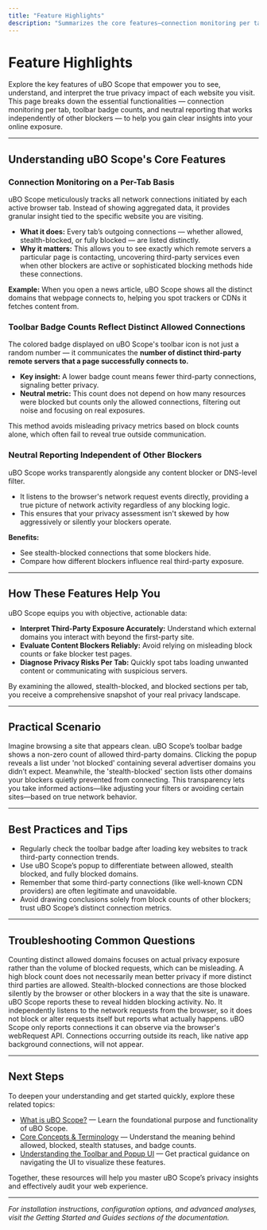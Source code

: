 ```yaml
---
title: "Feature Highlights"
description: "Summarizes the core features—connection monitoring per tab, toolbar badge counts, and neutral reporting independent of other blockers. Clarifies how these features help users interpret the true privacy impact of visiting websites."
---
```


# Feature Highlights

Explore the key features of uBO Scope that empower you to see, understand, and interpret the true privacy impact of each website you visit. This page breaks down the essential functionalities — connection monitoring per tab, toolbar badge counts, and neutral reporting that works independently of other blockers — to help you gain clear insights into your online exposure.

---

## Understanding uBO Scope's Core Features

### Connection Monitoring on a Per-Tab Basis

uBO Scope meticulously tracks all network connections initiated by each active browser tab. Instead of showing aggregated data, it provides granular insight tied to the specific website you are visiting.

- **What it does:** Every tab’s outgoing connections — whether allowed, stealth-blocked, or fully blocked — are listed distinctly.
- **Why it matters:** This allows you to see exactly which remote servers a particular page is contacting, uncovering third-party services even when other blockers are active or sophisticated blocking methods hide these connections.
  
**Example:** When you open a news article, uBO Scope shows all the distinct domains that webpage connects to, helping you spot trackers or CDNs it fetches content from.

### Toolbar Badge Counts Reflect Distinct Allowed Connections

The colored badge displayed on uBO Scope's toolbar icon is not just a random number — it communicates the **number of distinct third-party remote servers that a page successfully connects to.**

- **Key insight:** A lower badge count means fewer third-party connections, signaling better privacy.
- **Neutral metric:** This count does not depend on how many resources were blocked but counts only the allowed connections, filtering out noise and focusing on real exposures.

This method avoids misleading privacy metrics based on block counts alone, which often fail to reveal true outside communication.

### Neutral Reporting Independent of Other Blockers

uBO Scope works transparently alongside any content blocker or DNS-level filter.

- It listens to the browser's network request events directly, providing a true picture of network activity regardless of any blocking logic.
- This ensures that your privacy assessment isn't skewed by how aggressively or silently your blockers operate.

**Benefits:**
- See stealth-blocked connections that some blockers hide.
- Compare how different blockers influence real third-party exposure.

---

## How These Features Help You

uBO Scope equips you with objective, actionable data:

- **Interpret Third-Party Exposure Accurately:** Understand which external domains you interact with beyond the first-party site.
- **Evaluate Content Blockers Reliably:** Avoid relying on misleading block counts or fake blocker test pages.
- **Diagnose Privacy Risks Per Tab:** Quickly spot tabs loading unwanted content or communicating with suspicious servers.

By examining the allowed, stealth-blocked, and blocked sections per tab, you receive a comprehensive snapshot of your real privacy landscape.

---

## Practical Scenario

Imagine browsing a site that appears clean. uBO Scope’s toolbar badge shows a non-zero count of allowed third-party domains. Clicking the popup reveals a list under 'not blocked' containing several advertiser domains you didn’t expect. Meanwhile, the 'stealth-blocked' section lists other domains your blockers quietly prevented from connecting. This transparency lets you take informed actions—like adjusting your filters or avoiding certain sites—based on true network behavior.

---

## Best Practices and Tips

- Regularly check the toolbar badge after loading key websites to track third-party connection trends.
- Use uBO Scope’s popup to differentiate between allowed, stealth blocked, and fully blocked domains.
- Remember that some third-party connections (like well-known CDN providers) are often legitimate and unavoidable.
- Avoid drawing conclusions solely from block counts of other blockers; trust uBO Scope’s distinct connection metrics.

---

## Troubleshooting Common Questions

<AccordionGroup title="Feature Highlights FAQs">
<Accordion title="Why does the badge count only show allowed connections?">
Counting distinct allowed domains focuses on actual privacy exposure rather than the volume of blocked requests, which can be misleading. A high block count does not necessarily mean better privacy if more distinct third parties are allowed.
</Accordion>
<Accordion title="What does 'stealth-blocked' mean?">
Stealth-blocked connections are those blocked silently by the browser or other blockers in a way that the site is unaware. uBO Scope reports these to reveal hidden blocking activity.
</Accordion>
<Accordion title="Does uBO Scope interfere with other blockers?">
No. It independently listens to the network requests from the browser, so it does not block or alter requests itself but reports what actually happens.
</Accordion>
<Accordion title="Can the features be trusted if some requests occur outside browser control?">
uBO Scope only reports connections it can observe via the browser's webRequest API. Connections occurring outside its reach, like native app background connections, will not appear.
</Accordion>
</AccordionGroup>

---

## Next Steps
To deepen your understanding and get started quickly, explore these related topics:

- [What is uBO Scope?](overview/introduction-core-concepts/what-is-uboscope) — Learn the foundational purpose and functionality of uBO Scope.
- [Core Concepts & Terminology](overview/introduction-core-concepts/core-concepts-terminology) — Understand the meaning behind allowed, blocked, stealth statuses, and badge counts.
- [Understanding the Toolbar and Popup UI](getting-started/first-use-configuration/basic-usage) — Get practical guidance on navigating the UI to visualize these features.

Together, these resources will help you master uBO Scope’s privacy insights and effectively audit your web experience.

---

_For installation instructions, configuration options, and advanced analyses, visit the Getting Started and Guides sections of the documentation._
